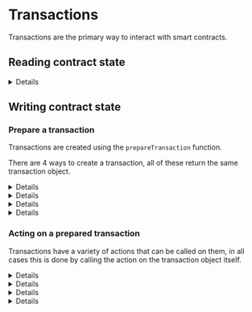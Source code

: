 
# Transactions

Transactions are the primary way to interact with smart contracts.

## Reading contract state

<Details summary='readContract' startExpanded>

You can read contract state directly using the `readContract` function.

```ts
import { readContract } from "thirdweb";

const balance = await readContract({
	//  ^? const balance: bigint
	contract: contract,
	method: "function balanceOf(address) view returns (uint256)",
	params: ["0x123..."],
});
```

</Details>

## Writing contract state

### Prepare a transaction

Transactions are created using the `prepareTransaction` function.

There are 4 ways to create a transaction, all of these return the same transaction object.

<Details summary="Method Signature" id='method-signature'>

```ts
import { prepareTransaction } from "thirdweb";

const tx = prepareTransaction({
	contract,
	// pass the method signature that you want to call
	method: "function mintTo(address to, uint256 amount)",
	// and the params for that method
	// their types are automatically inferred based on the method signature
	params: ["0x123...", 100n * 10n ** 18n],
});
```

</Details>

<Details summary="Automatic ABI Resolution" id='automatic-abi-resolution'>

```ts
import { prepareTransaction } from "thirdweb";
const tx = prepareTransaction({
	contract,
	// in this case we only pass the name of the method we want to call
	method: "mintTo",
	// however using this method we lose type safety for our params
	params: ["0x123...", 100n * 10n ** 18n],
});
```

</Details>

<Details summary="Explicit Contract ABI" id='explicit-abi'>

```ts
import { getContract, prepareTransaction } from "thirdweb";

const contract = getContract({
  client,
	chainId,
  // the abi for the contract is defined here
  abi: [
    ...
    {
      name: "mintTo",
      inputs: [
        {
          type: "address",
          name: "to",
        },
        {
          type: "uint256",
          name: "amount",
        },
      ],
      type: "function",
    }
    ...
  ],
});

const tx = prepareTransaction({
  contract,
  // we get auto-completion for all the available functions on the contract ABI
  method: "mintTo",
  // including full type-safety for the params
  params: ["0x123...", 100n * 10n ** 18n],
});
```

</Details>

<Details summary="ABI snippet" id='abi-snippet'>

```ts
import { prepareTransaction } from "thirdweb";

const tx = prepareTransaction({
	contract,
	// Pass a snippet of the ABI for the method you want to call.
	method: {
		name: "mintTo",
		inputs: [
			{
				type: "address",
				name: "to",
			},
			{
				type: "uint256",
				name: "amount",
			},
		],
		type: "function",
	},
	// The Types of `params` are automatically inferred based on the ABI inputs.
	params: ["0x123...", 100n * 10n ** 18n],
});
```

</Details>

### Acting on a prepared transaction

Transactions have a variety of actions that can be called on them, in all cases this is done by calling the action on the transaction object itself.

<Details summary='estimateGas'>

Estimating gas cost for a transaction

```ts
import { estimateGas } from "thirdweb";

const gasEstimate = await estimateGas({ transaction });
```

</Details>

<Details summary='sendTransaction'>

Send the prepared transaction to the blockchain. Sending a transaction requires a wallet.

See [Wallets](/typescript/v5/wallets) for more information on how to create a wallet.

```ts
import { sendTransaction } from "thirdweb";
import { privateKeyWallet } from "thirdweb/wallets";

const wallet = privateKeyWallet({ client });

const transactionResult = await sendTransaction({
	transaction,
	wallet,
});
```

</Details>

<Details summary="waitForReceipt">

Wait for a transaction to be mined and get the transaction receipt.

```ts
import { waitForReceipt } from "thirdweb";

const wallet = privateKeyWallet({ client });

const transactionResult = await sendTransaction({
	transaction,
	wallet,
});

const receipt = await waitForReceipt(transactionResult);
```

</Details>

<Details summary='readContract'>

Reading contract state using a transaction.

```ts
import { prepareTransaction, readTransaction } from "thirdweb";

const tx = prepareTransaction({
	contract,
	method: "function balanceOf(address) view returns (uint256)",
	params: ["0x123..."],
});

const balance = await readTransaction(tx);
//    ^? const balance: bigint
```

</Details>
